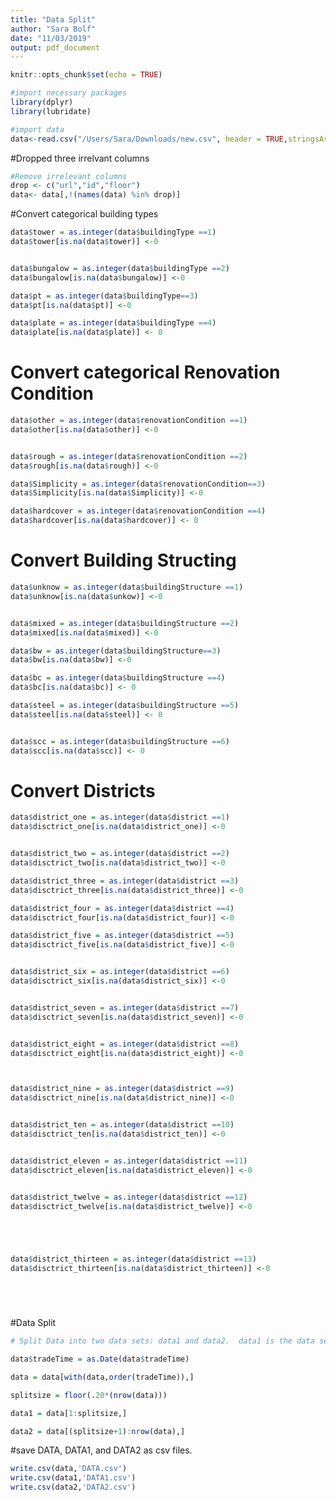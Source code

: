 ---
title: "Data Split"
author: "Sara Bolf"
date: "11/03/2019"
output: pdf_document
---

```{r setup, include=FALSE}
knitr::opts_chunk$set(echo = TRUE)
```

```{r, echo = TRUE}
#import necessary packages
library(dplyr)
library(lubridate)
```

```{r, echo = TRUE}
#import data
data<-read.csv("/Users/Sara/Downloads/new.csv", header = TRUE,stringsAsFactors = FALSE, fileEncoding="latin1")

```

#Dropped three irrelvant columns
```{r, echo = TRUE}
#Remove irrelevant columns
drop <- c("url","id","floor")
data<- data[,!(names(data) %in% drop)]


```


#Convert categorical building types
```{r, ehco = TRUE}
data$tower = as.integer(data$buildingType ==1)
data$tower[is.na(data$tower)] <-0 


data$bungalow = as.integer(data$buildingType ==2)
data$bungalow[is.na(data$bungalow)] <-0

data$pt = as.integer(data$buildingType==3)
data$pt[is.na(data$pt)] <-0

data$plate = as.integer(data$buildingType ==4)
data$plate[is.na(data$plate)] <- 0


```



# Convert categorical Renovation Condition
```{r, echo = TRUE}

data$other = as.integer(data$renovationCondition ==1)
data$other[is.na(data$other)] <-0 


data$rough = as.integer(data$renovationCondition ==2)
data$rough[is.na(data$rough)] <-0

data$Simplicity = as.integer(data$renovationCondition==3)
data$Simplicity[is.na(data$Simplicity)] <-0

data$hardcover = as.integer(data$renovationCondition ==4)
data$hardcover[is.na(data$hardcover)] <- 0

```



# Convert Building Structing
```{r, echo = TRUE}
data$unknow = as.integer(data$buildingStructure ==1)
data$unknow[is.na(data$unkow)] <-0 


data$mixed = as.integer(data$buildingStructure ==2)
data$mixed[is.na(data$mixed)] <-0

data$bw = as.integer(data$buildingStructure==3)
data$bw[is.na(data$bw)] <-0

data$bc = as.integer(data$buildingStructure ==4)
data$bc[is.na(data$bc)] <- 0

data$steel = as.integer(data$buildingStructure ==5)
data$steel[is.na(data$steel)] <- 0


data$scc = as.integer(data$buildingStructure ==6)
data$scc[is.na(data$scc)] <- 0

```

# Convert Districts
```{r, echo = TRUE}

data$district_one = as.integer(data$district ==1)
data$disctrict_one[is.na(data$district_one)] <-0 


data$district_two = as.integer(data$district ==2)
data$disctrict_two[is.na(data$district_two)] <-0 

data$district_three = as.integer(data$district ==3)
data$disctrict_three[is.na(data$district_three)] <-0 

data$district_four = as.integer(data$district ==4)
data$disctrict_four[is.na(data$district_four)] <-0 

data$district_five = as.integer(data$district ==5)
data$disctrict_five[is.na(data$district_five)] <-0 


data$district_six = as.integer(data$district ==6)
data$disctrict_six[is.na(data$district_six)] <-0


data$district_seven = as.integer(data$district ==7)
data$disctrict_seven[is.na(data$district_seven)] <-0 


data$district_eight = as.integer(data$district ==8)
data$disctrict_eight[is.na(data$district_eight)] <-0 



data$district_nine = as.integer(data$district ==9)
data$disctrict_nine[is.na(data$district_nine)] <-0


data$district_ten = as.integer(data$district ==10)
data$disctrict_ten[is.na(data$district_ten)] <-0 


data$district_eleven = as.integer(data$district ==11)
data$disctrict_eleven[is.na(data$district_eleven)] <-0 


data$district_twelve = as.integer(data$district ==12)
data$disctrict_twelve[is.na(data$district_twelve)] <-0 





data$district_thirteen = as.integer(data$district ==13)
data$disctrict_thirteen[is.na(data$district_thirteen)] <-0 






```


#Data Split  
```{r}
# Split Data into two data sets: data1 and data2.  data1 is the data set with the first 20% of data, with the earliest trade times, and data2 is the data set with the last 80% of the data.

data$tradeTime = as.Date(data$tradeTime)

data = data[with(data,order(tradeTime)),]

splitsize = floor(.20*(nrow(data)))

data1 = data[1:splitsize,]

data2 = data[(splitsize+1):nrow(data),]

```

#save DATA, DATA1, and DATA2 as csv files.
```{r}
write.csv(data,'DATA.csv')
write.csv(data1,'DATA1.csv')
write.csv(data2,'DATA2.csv')
```


